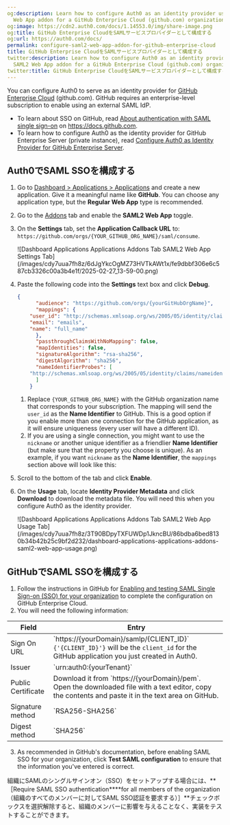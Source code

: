 ```yaml
---
og:description: Learn how to configure Auth0 as an identity provider using the SAML2
  Web App addon for a GitHub Enterprise Cloud (github.com) organization.
og:image: https://cdn2.auth0.com/docs/1.14553.0/img/share-image.png
og:title: GitHub Enterprise CloudをSAMLサービスプロバイダーとして構成する
og:url: https://auth0.com/docs/
permalink: configure-saml2-web-app-addon-for-github-enterprise-cloud
title: GitHub Enterprise CloudをSAMLサービスプロバイダーとして構成する
twitter:description: Learn how to configure Auth0 as an identity provider using the
  SAML2 Web App addon for a GitHub Enterprise Cloud (github.com) organization.
twitter:title: GitHub Enterprise CloudをSAMLサービスプロバイダーとして構成する
---
```


You can configure Auth0 to serve as an <Tooltip tip="Identity Provider (IdP): Service that stores and manages digital identities." cta="View Glossary" href="/docs/glossary?term=identity+provider">identity provider</Tooltip> for [GitHub Enterprise Cloud](https://help.github.com/en/articles/about-authentication-with-saml-single-sign-on) (github.com). GitHub requires an enterprise-level subscription to enable using an external <Tooltip tip="Identity Provider (IdP): Service that stores and manages digital identities." cta="View Glossary" href="/docs/glossary?term=SAML">SAML</Tooltip> IdP.

* To learn about <Tooltip tip="Single Sign-On (SSO): Service that, after a user logs into one applicaton, automatically logs that user in to other applications." cta="View Glossary" href="/docs/glossary?term=SSO">SSO</Tooltip> on GitHub, read [About authentication with SAML single sign-on](https://help.github.com/en/articles/about-authentication-with-saml-single-sign-on) on https://docs.github.com.
* To learn how to configure Auth0 as the identity provider for GitHub Enterprise Server (private instance), read [Configure Auth0 as Identity Provider for GitHub Enterprise Server](/docs/authenticate/single-sign-on/outbound-single-sign-on/configure-auth0-saml-identity-provider/configure-saml2-web-app-addon-for-github-enterprise-server).

## Auth0でSAML SSOを構成する

1. Go to [Dashboard > Applications > Applications](https://manage.auth0.com/#/applications) and create a new application. Give it a meaningful name like **GitHub**. You can choose any application type, but the **Regular Web App** type is recommended.
2. Go to the [Addons](https://manage.auth0.com/#/applications/{yourClientId}/addons) tab and enable the **SAML2 Web App** toggle.
3. On the **Settings** tab, set the **Application Callback URL** to: `https://github.com/orgs/{YOUR_GITHUB_ORG_NAME}/saml/consume`.

   <Frame>![Dashboard Applications Applications Addons Tab SAML2 Web App Settings Tab](/images/cdy7uua7fh8z/6dJgYkcOgMZ73HVTkAWt1x/fe9dbbf306e6c587cb3326c00a3b4e1f/2025-02-27_13-59-00.png)</Frame>
4. Paste the following code into the **Settings** text box and click **Debug**.

   ```json lines
   {
         "audience": "https://github.com/orgs/{yourGitHubOrgName}",
         "mappings": {
       "user_id": "http://schemas.xmlsoap.org/ws/2005/05/identity/claims/nameidentifier",
       "email": "emails",
       "name": "full_name"
         },
         "passthroughClaimsWithNoMapping": false,
         "mapIdentities": false,
         "signatureAlgorithm": "rsa-sha256",
         "digestAlgorithm": "sha256",
         "nameIdentifierProbes": [
       "http://schemas.xmlsoap.org/ws/2005/05/identity/claims/nameidentifier"
         ]
       }
   ```


   

   

   1. Replace `{YOUR_GITHUB_ORG_NAME}` with the GitHub organization name that corresponds to your subscription. The mapping will send the `user_id` as the **Name Identifier** to GitHub. This is a good option if you enable more than one connection for the GitHub application, as it will ensure uniqueness (every user will have a different ID).
   2. If you are using a single connection, you might want to use the `nickname` or another unique identifier as a friendlier **Name Identifier** (but make sure that the property you choose is unique). As an example, if you want `nickname` as the **Name Identifier**, the `mappings` section above will look like this:
5. Scroll to the bottom of the tab and click **Enable**.
6. On the **Usage** tab, locate **Identity Provider Metadata** and click **Download** to download the metadata file. You will need this when you configure Auth0 as the identity provider.

   <Frame>![Dashboard Applications Applications Addons Tab SAML2 Web App Usage Tab](/images/cdy7uua7fh8z/3T90BDpyTXFUWDp1JkncBU/86bdba6bed8130b34b42b25c9bf2d232/dashboard-applications-applications-addons-saml2-web-app-usage.png)</Frame>

## GitHubでSAML SSOを構成する

1. Follow the instructions in GitHub for [Enabling and testing SAML Single Sign-on (SSO) for your organization](https://help.github.com/en/articles/enabling-and-testing-saml-single-sign-on-for-your-organization) to complete the configuration on GitHub Enterprise Cloud.
2. You will need the following information:

<table>
  <thead>
    <tr>
      <th>Field</th>
      <th>Entry</th>
    </tr>
  </thead>
  <tbody>
    <tr>
      <td>Sign On URL</td>
      <td>
        `https://{yourDomain}/samlp/{CLIENT_ID}`<br/>
        <code>{'{CLIENT_ID}'}</code> will be the <code>client_id</code> for the GitHub application you just created in Auth0.
      </td>
    </tr>
    <tr>
      <td>Issuer</td>
      <td>`urn:auth0:{yourTenant}`</td>
    </tr>
    <tr>
      <td>Public Certificate</td>
      <td>
        Download it from `https://{yourDomain}/pem`. Open the downloaded file with a text editor, copy the contents and paste it in the text area on GitHub.
      </td>
    </tr>
    <tr>
      <td>Signature method</td>
      <td>`RSA256-SHA256`</td>
    </tr>
    <tr>
      <td>Digest method</td>
      <td>`SHA256`</td>
    </tr>
  </tbody>
</table>

3. As recommended in GitHub's documentation, before enabling SAML SSO for your organization, click **Test SAML configuration** to ensure that the information you've entered is correct.

組織にSAMLのシングルサインオン（SSO）をセットアップする場合には、**［Require SAML SSO authentication****for all members of the organization（組織のすべてのメンバーに対してSAML SSO認証を要求する）］**チェックボックスを選択解除すると、組織のメンバーに影響を与えることなく、実装をテストすることができます。